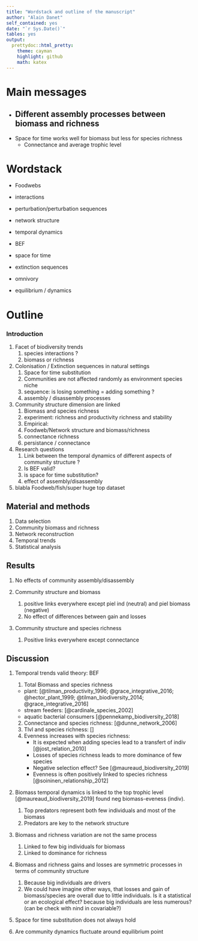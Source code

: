 ```yaml
---
title: "Wordstack and outline of the manuscript"
author: "Alain Danet"
self_contained: yes
date: "`r Sys.Date()`"
tables: yes
output:
  prettydoc::html_pretty:
    theme: cayman
    highlight: github
    math: katex
---
```


# Main messages

- Different assembly processes between biomass and richness
  - 
- Space for time works well for biomass but less for species richness
  - Connectance and average trophic level

# Wordstack

- Foodwebs
- interactions
- perturbation/perturbation sequences
- network structure
- temporal dynamics
- BEF
- space for time
- extinction sequences

- omnivory
- equilibrium / dynamics

# Outline

### Introduction


1. Facet of biodiversity trends
    1. species interactions ?
    2. biomass or richness 

3. Colonisation / Extinction sequences in natural settings
    1. Space for time substitution
    2. Communities are not affected randomly as environment species niche
    3. sequence: is losing something = adding something ?
    4. assembly / disassembly processes 

2. Community structure dimension are linked 
    1. Biomass and species richness 
	1. experiment: richness and productivity richness and stability
	2. Empirical:
    2. Foodweb/Network structure and biomass/richness 
	1. connectance richness
	2. persistance / connectance

 
4. Research questions 
    1. Link between the temporal dynamics of different aspects of community structure ?
	1. Is BEF valid? 
	2. is space for time substitution?
    2. effect of assembly/disassembly

5. blabla Foodweb/fish/super huge top dataset


## Material and methods

1. Data selection
2. Community biomass and richness 
3. Network reconstruction
4. Temporal trends 
5. Statistical analysis

## Results

1. No effects of community assembly/disassembly

2. Community structure and biomass
    1. positive links everywhere except piel ind (neutral) and piel biomass
       (negative)
    2. No effect of differences between gain and losses

3. Community structure and species richness
   1. Positive links everywhere except connectance

## Discussion

1. Temporal trends valid theory: BEF 
    1. Total Biomass and species richness 
	- plant: [@tilman_productivity_1996; @grace_integrative_2016;
	  @hector_plant_1999; @tilman_biodiversity_2014;
	  @grace_integrative_2016]
	- stream feeders: [@cardinale_species_2002]
	- aquatic bacterial consumers [@pennekamp_biodiversity_2018]
    2. Connectance and species richness: [@dunne_network_2006]
    3. Tlvl and species richness: []
    4. Evenness increases with species richness:
       - It is expected when adding species lead to a transfert of indiv [@jost_relation_2010]
       - Losses of species richness leads to more dominance of few species
       - Negative selection effect? See [@maureaud_biodiversity_2019]
       - Evenness is often positively linked to species richness
	 [@soininen_relationship_2012]
       
    
2. Biomass temporal dynamics is linked to the top trophic level
   [@maureaud_biodiversity_2019] found neg biomass-eveness (indiv).
    1. Top predators represent both few individuals and most of the biomass 
    2. Predators are key to the network structure

3. Biomass and richness variation are not the same process 
    1. Linked to few big individuals for biomass 
    2. Linked to dominance for richness

4. Biomass and richness gains and losses are symmetric processes in terms of
   community structure
    1. Because big individuals are drivers
    2. We could have imagine other ways, that losses and gain of biomass/species
       are overall due to little individuals. Is it a statistical or an
       ecological effect? because big individuals are less numerous? (can be
       check with nind in covariable?)

5. Space for time substitution does not always hold

6. Are community dynamics fluctuate around equilibrium point
